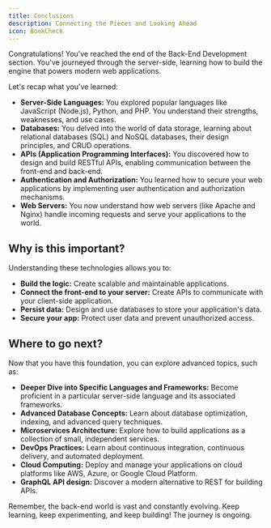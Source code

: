 ```yaml
---
title: Conclusions
description: Connecting the Pieces and Looking Ahead
icon: BookCheck
---
```


Congratulations! You've reached the end of the Back-End Development section.
You've journeyed through the server-side, learning how to build the engine that powers modern web applications.

Let's recap what you've learned:

- **Server-Side Languages:** You explored popular languages like JavaScript (Node.js), Python, and PHP.
  You understand their strengths, weaknesses, and use cases.
- **Databases:** You delved into the world of data storage, learning about relational databases (SQL) and NoSQL databases, their design principles, and CRUD operations.
- **APIs (Application Programming Interfaces):** You discovered how to design and build RESTful APIs, enabling communication between the front-end and back-end.
- **Authentication and Authorization:** You learned how to secure your web applications by implementing user authentication and authorization mechanisms.
- **Web Servers:** You now understand how web servers (like Apache and Nginx) handle incoming requests and serve your applications to the world.

## Why is this important?

Understanding these technologies allows you to:

- **Build the logic:** Create scalable and maintainable applications.
- **Connect the front-end to your server:** Create APIs to communicate with your client-side application.
- **Persist data:** Design and use databases to store your application's data.
- **Secure your app:** Protect user data and prevent unauthorized access.

## Where to go next?

Now that you have this foundation, you can explore advanced topics, such as:

- **Deeper Dive into Specific Languages and Frameworks:** Become proficient in a particular server-side language and its associated frameworks.
- **Advanced Database Concepts:** Learn about database optimization, indexing, and advanced query techniques.
- **Microservices Architecture:** Explore how to build applications as a collection of small, independent services.
- **DevOps Practices:** Learn about continuous integration, continuous delivery, and automated deployment.
- **Cloud Computing:** Deploy and manage your applications on cloud platforms like AWS, Azure, or Google Cloud Platform.
- **GraphQL API design:** Discover a modern alternative to REST for building APIs.

Remember, the back-end world is vast and constantly evolving.
Keep learning, keep experimenting, and keep building! The journey is ongoing.
